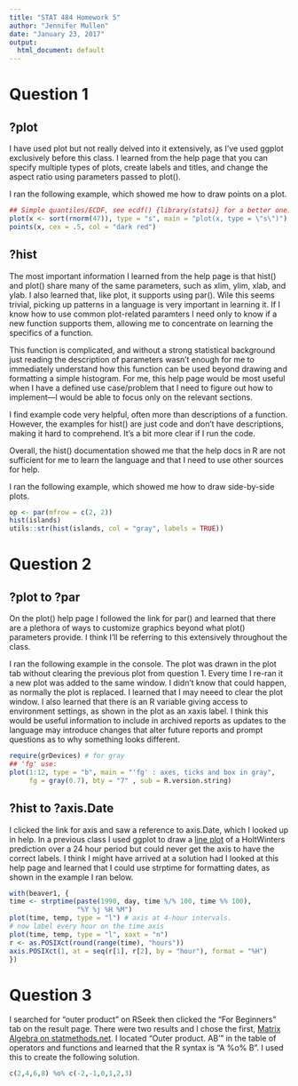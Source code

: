 ```yaml
--- 
title: "STAT 484 Homework 5"
author: "Jennifer Mullen"
date: "January 23, 2017"
output:
  html_document: default
---
```


# Question 1

## ?plot

I have used plot but not really delved into it extensively, as I've used ggplot exclusively before this class. I learned from the help page that you can specify multiple types of plots, create labels and titles, and change the aspect ratio using parameters passed to plot().

I ran the following example, which showed me how to draw points on a plot. 

```r
## Simple quantiles/ECDF, see ecdf() {library(stats)} for a better one:
plot(x <- sort(rnorm(47)), type = "s", main = "plot(x, type = \"s\")")
points(x, cex = .5, col = "dark red")
```



## ?hist

The most important information I learned from the help page is that hist() and plot() share many of the same parameters, such as xlim, ylim, xlab, and ylab. I also learned that, like plot, it supports using par(). Wile this seems trivial, picking up patterns in a language is very important in learning it. If I know how to use common plot-related paramters I need only to know if a new function supports them, allowing me to concentrate on learning the specifics of a function.

This function is complicated, and without a strong statistical background just reading the description of parameters wasn't enough for me to immediately understand how this function can be used beyond drawing and formatting a simple histogram. For me, this help page would be most useful when I have a defined use case/problem that I need to figure out how to implement—I would be able to focus only on the relevant sections.

I find example code very helpful, often more than descriptions of a function. However, the examples for hist() are just code and don't have descriptions, making it hard to comprehend. It's a bit more clear if I run the code.

Overall, the hist() documentation showed me that the help docs in R are not sufficient for me to learn the language and that I need to use other sources for help.

I ran the following example, which showed me how to draw side-by-side plots.

```r
op <- par(mfrow = c(2, 2))
hist(islands)
utils::str(hist(islands, col = "gray", labels = TRUE))
```



# Question 2

## ?plot to ?par

On the plot() help page I followed the link for par() and learned that there are a plethora of ways to customize graphics beyond what plot() parameters provide. I think I'll be referring to this extensively throughout the class.

I ran the following example in the console. The plot was drawn in the plot tab without clearing the previous plot from question 1. Every time I re-ran it a new plot was added to the same window. I didn't know that could happen, as normally the plot is replaced. I learned that I may neeed to clear the plot window. I also learned that there is an R variable giving access to environment settings, as shown in the plot as an xaxis label. I think this would be useful information to include in archived reports as updates to the language may introduce changes that alter future reports and prompt questions as to why something looks different.

```r
require(grDevices) # for gray
## 'fg' use:
plot(1:12, type = "b", main = "'fg' : axes, ticks and box in gray",
     fg = gray(0.7), bty = "7" , sub = R.version.string)
```


## ?hist to ?axis.Date

I clicked the link for axis and saw a reference to axis.Date, which I looked up in help. In a previous class I used ggplot to draw a [line plot](https://github.com/j6r/IST402/blob/master/status_analysis/availability_notebook.Rmd) of a HoltWinters prediction over a 24 hour period but could never get the axis to have the correct labels. I think I might have arrived at a solution had I looked at this help page and learned that I could use strptime for formatting dates, as shown in the example I ran below.

```r
with(beaver1, {
time <- strptime(paste(1990, day, time %/% 100, time %% 100),
                 "%Y %j %H %M")
plot(time, temp, type = "l") # axis at 4-hour intervals.
# now label every hour on the time axis
plot(time, temp, type = "l", xaxt = "n")
r <- as.POSIXct(round(range(time), "hours"))
axis.POSIXct(1, at = seq(r[1], r[2], by = "hour"), format = "%H")
})

```


# Question 3

I searched for "outer product" on RSeek then clicked the "For Beginners" tab on the result page. There were two results and I chose the first, [Matrix Algebra on statmethods.net](https://www.statmethods.net/advstats/matrix.html). I located "Outer product. AB' " in the table of operators and functions and learned that the R syntax is "A %o% B". I used this to create the following solution.

```r
c(2,4,6,8) %o% c(-2,-1,0,1,2,3)
```


